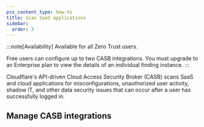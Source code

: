 ```yaml
---
pcx_content_type: how-to
title: Scan SaaS applications
sidebar:
  order: 3
---
```



:::note[Availability]
Available for all Zero Trust users.

Free users can configure up to two CASB integrations. You must upgrade to an Enterprise plan to view the details of an individual finding instance.
:::

Cloudflare's API-driven Cloud Access Security Broker (CASB) scans SaaS and cloud applications for misconfigurations, unauthorized user activity, <GlossaryTooltip term="shadow IT" link="https://www.cloudflare.com/learning/access-management/what-is-shadow-it/">shadow IT</GlossaryTooltip>, and other data security issues that can occur after a user has successfully logged in.

## Manage CASB integrations

<Render file="casb/manage-integrations" />
